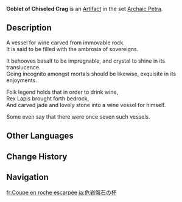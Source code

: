 {{Artifact Infobox
|image = Item Goblet of Chiseled Crag.png
|set   = Archaic Petra
|piece = Goblet of Eonothem
}}
{{Description|A resplendent yet dignified wine goblet, once filled to the brim in an era long gone.}}
'''Goblet of Chiseled Crag''' is an [[Artifact]] in the set [[Archaic Petra]].

==Description==
A vessel for wine carved from immovable rock.<br />It is said to be filled with the ambrosia of sovereigns.

It behooves basalt to be impregnable, and crystal to shine in its translucence.<br />Going incognito amongst mortals should be likewise, exquisite in its enjoyments.

Folk legend holds that in order to drink wine,<br />Rex Lapis brought forth bedrock,<br />And carved jade and lovely stone into a wine vessel for himself.

Some even say that there were once seven such vessels.

==Other Languages==
{{Other Languages
|en      = Goblet of Chiseled Crag
|zhs     = 巉岩琢塑之樽
|zhs_rm  = Chányán Zuósù zhī Zūn
|zht     = 巉岩琢塑之樽
|zht_rm  = Chányán Zuósù zhī Zūn
|zh_tl   = {{w|Zun}} of Chiseled Crag
|ja      = 危岩磐石の杯
|ja_rm   = Kigan Banjaku no Hai{{Assumed}}
|ja_tl   = Alcohol Cup of the Towering Boulder
|ko      = 위암 반석의 술잔
|ko_rm   = Wiam Banseok-ui Suljan
|ko_tl   = Glass of Crag Foundation
|es      = Cáliz del Escultor de Montañas
|es_tl   = Goblet of the Mountain Sculptor
|fr      = Coupe en roche escarpée
|fr_tl   = Goblet of Steep Rock
|ru      = Кубок из резного камня
|ru_tl   = Cup of Curved Stone
|th      = Goblet of Chiseled Crag
|vi      = Ly Ngọc Bàn Thạch
|vi_tl   = 
|de      = Krug aus Felsgestein
|de_tl   = Jug from Crag Rocks
|id      = Goblet of Chiseled Crag
|pt      = Taça do Escultor de Pedra
|pt_tl   = 
|tr      = Yalçın Kayalık Kadehi
|tr_tl   = 
|it      = Calice di falesia
|it_tl   = 
}}

==Change History==
{{Change History|1.0}}

==Navigation==
{{Artifact Set Navbox|Archaic Petra}}

[[fr:Coupe en roche escarpée]]
[[ja:危岩盤石の杯]]